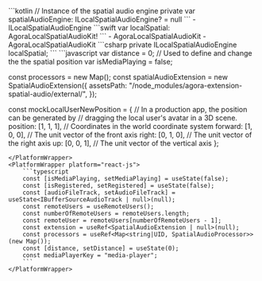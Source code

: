 <PlatformWrapper platform="android">
    ```kotlin
    // Instance of the spatial audio engine
    private var spatialAudioEngine: ILocalSpatialAudioEngine? = null
    ```
    - <Link to="{{global.API_REF_ANDROID_ROOT}}/class_ilocalspatialaudioengine.html#class_ilocalspatialaudioengine">ILocalSpatialAudioEngine</Link>
</PlatformWrapper>
<PlatformWrapper platform={["ios","macos"]}>
    ```swift
    var localSpatial: AgoraLocalSpatialAudioKit!
    ```
    <PlatformWrapper platform="ios">
    - <Link to="{{Global.API_REF_IOS_ROOT_RTC_KIT}}/agoralocalspatialaudiokit">AgoraLocalSpatialAudioKit</Link>
    </PlatformWrapper>
    <PlatformWrapper platform="macos">
    - <Link to="{{Global.API_REF_MACOS_ROOT_RTC_KIT}}/agoralocalspatialaudiokit">AgoraLocalSpatialAudioKit</Link>
    </PlatformWrapper>

</PlatformWrapper>
<PlatformWrapper platform="unity">
    ```csharp
    private ILocalSpatialAudioEngine localSpatial;
    ```
</PlatformWrapper>
<PlatformWrapper platform="web">
```javascript
var distance = 0; // Used to define and change the the spatial position
var isMediaPlaying = false;

const processors = new Map();
const spatialAudioExtension = new SpatialAudioExtension({
    assetsPath: "/node_modules/agora-extension-spatial-audio/external/",
});

const mockLocalUserNewPosition = {
    // In a production app, the position can be generated by
    // dragging the local user's avatar in a 3D scene.
    position: [1, 1, 1], // Coordinates in the world coordinate system
    forward: [1, 0, 0], // The unit vector of the front axis
    right: [0, 1, 0], // The unit vector of the right axis
    up: [0, 0, 1], // The unit vector of the vertical axis
};
```
</PlatformWrapper>
<PlatformWrapper platform="react-js">
    ```typescript
    const [isMediaPlaying, setMediaPlaying] = useState(false);
    const [isRegistered, setRegistered] = useState(false);
    const [audioFileTrack, setAudioFileTrack] = useState<IBufferSourceAudioTrack | null>(null);
    const remoteUsers = useRemoteUsers();
    const numberOfRemoteUsers = remoteUsers.length;
    const remoteUser = remoteUsers[numberOfRemoteUsers - 1];
    const extension = useRef<SpatialAudioExtension | null>(null);
    const processors = useRef<Map<string|UID, SpatialAudioProcessor>>(new Map());
    const [distance, setDistance] = useState(0); 
    const mediaPlayerKey = "media-player";
    ```
</PlatformWrapper>
